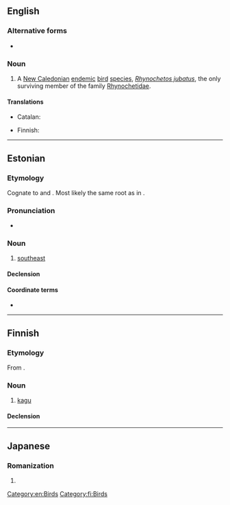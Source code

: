 {{also|kägu}}
==English==
{{rfi|en}}
{{wikipedia}}
{{wikispecies|Rhynochetos jubatus}}

===Alternative forms===
* {{l|en|cagou}}

===Noun===
{{en-noun}}

# A [[New Caledonia]]n [[endemic]] [[bird]] [[species]], ''[[Rhynochetos jubatus]]'', the only surviving member of the family [[Rhynochetidae]].

====Translations====
{{trans-top|''Rhynochetos jubatus''}}
* Catalan: {{t|ca|kagú|m}}
{{trans-mid}}
* Finnish: {{t+|fi|kagu}}
{{trans-bottom}}

[[Category:en:Birds]]

----

==Estonian==

===Etymology===
Cognate to {{cog|fi|kaakko||south-east}} and {{cog|izh|kakkoi||south-east}}. Most likely the same root as in {{m|et|kakerdama||to move in an uncertain manner}}.

===Pronunciation===
* {{rhymes|et|ɑɡu|s=2}}

===Noun===
{{et-noun|kagu|kagu}}

# [[southeast]]

====Declension====
{{et-decl-elu|kagu}}

====Coordinate terms====
* {{list:compass points/et}}

{{topics|et|Compass points}}

----

==Finnish==

===Etymology===
From {{bor|fi|fr|cagou}}.

===Noun===
{{fi-noun}}

# [[kagu]] {{gloss|''[[Rhynochetos jubatus]]''}}

====Declension====
{{fi-decl-valo|kag|||u|a}}

[[Category:fi:Birds]]

----

==Japanese==

===Romanization===
{{ja-romaji}}

# {{ja-romanization of|かぐ}}